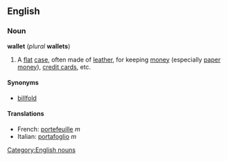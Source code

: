 ==English==
===Noun===
{{wikipedia}}
'''wallet''' (''plural'' '''wallets''')

#A [[flat]] [[case]], often made of [[leather]], for keeping [[money]] (especially [[paper money]]), [[credit card]]s, etc.

====Synonyms====
*[[billfold]]

====Translations====
*French: [[portefeuille]] ''m''
*Italian: [[portafoglio]] ''m''

[[Category:English nouns]]